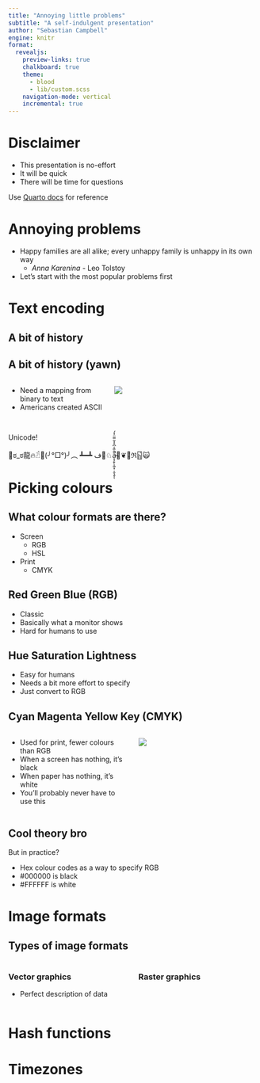 ```yaml
---
title: "Annoying little problems"
subtitle: "A self-indulgent presentation"
author: "Sebastian Campbell"
engine: knitr
format: 
  revealjs:
    preview-links: true
    chalkboard: true
    theme: 
      - blood
      - lib/custom.scss
    navigation-mode: vertical
    incremental: true
---
```


# Disclaimer

:::{.nonincremental}
- This presentation is no-effort
- It will be quick
- There will be time for questions
:::


::: {.notes}
Use [Quarto docs](https://quarto.org/docs/presentations/) for reference
:::

# Annoying problems 

:::{.nonincremental}
- Happy families are all alike; every unhappy family is unhappy in its own way
  - _Anna Karenina_ - Leo Tolstoy
- Let's start with the most popular problems first
:::

# Text encoding

## A bit of history

## A bit of history (yawn)

:::: {.columns}
:::{.column width="40%" .nonincremental}

- Need a mapping from binary to text
- Americans created ASCII
:::
:::{.column width="60%"}
![](img/ascii.png)
:::
::::

## 

:::{.r-fit-text}
Unicode!
:::

🤣ಠ_ಠ龍🔥𓁣🗿(╯°□°)╯︵ ┻━┻ ف🍆♘a̶̧̧̱̙͕͖̝̹͔̮͉̱̎̐̅̾͆̊̽͂̿̈̍̽́̚ͅͅ🤦❦💩ℜ🁷🙀


# Picking colours

## What colour formats are there?

- Screen
  - RGB
  - HSL
- Print
  - CMYK

## Red Green Blue (RGB)
- Classic
- Basically what a monitor shows
- Hard for humans to use

## Hue Saturation Lightness
- Easy for humans
- Needs a bit more effort to specify
- Just convert to RGB

## Cyan Magenta Yellow Key (CMYK)

::::{.columns}
:::{.column width="50%"}
- Used for print, fewer colours than RGB
- When a screen has nothing, it's black
- When paper has nothing, it's white
- You'll probably never have to use this
:::
:::{.column width="50%"  .fragment}
![](img/rgb-vs-cmyk.png)
:::
::::

## Cool theory bro
But in practice?

- Hex colour codes as a way to specify RGB
- #000000 is black
- #FFFFFF is white

# Image formats

## Types of image formats {#color-slide}

::::{.columns}
:::{.column width="50%"}
### Vector graphics

- Perfect description of data
:::
:::{.column width="50%"}
### Raster graphics
:::
::::


# Hash functions

# Timezones